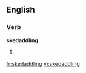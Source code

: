 ==English==

===Verb===
'''skedaddling'''

# {{present participle of|[[skedaddle]]}}

[[fr:skedaddling]]
[[vi:skedaddling]]